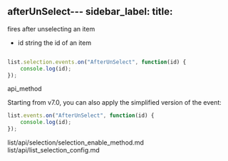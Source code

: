 afterUnSelect---
sidebar_label: 
title: 
---


          


<Short>
 fires after unselecting an item



</Short>



- id    string  the id of an item




~~~js

list.selection.events.on("AfterUnSelect", function(id) {
    console.log(id);
});

~~~
 api_method

<Descr>

Starting from v7.0, you can also apply the simplified version of the event:

~~~js
list.events.on("AfterUnSelect", function(id) {
    console.log(id);
});
~~~


</Descr>


 
list/api/selection/selection_enable_method.md
list/api/list_selection_config.md




